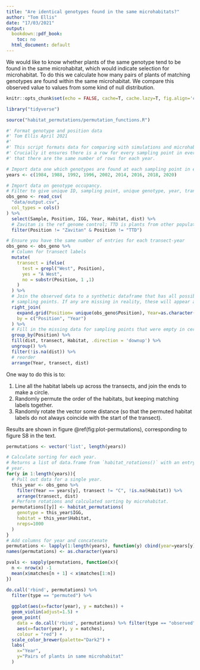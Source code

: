 ```yaml
---
title: "Are identical genotypes found in the same microhabitats?"
author: "Tom Ellis"
date: "17/03/2021"
output:
  bookdown::pdf_book:
    toc: no
  html_document: default
---
```


We would like to know whether plants of the same genotype tend to be found in the same microhabitat, which would indicate selection for microhabitat. To do this we calculate how many pairs of plants of matching genotypes are found within the same microhabitat. We compare this observed value to values from some kind of null distribution.


```r
knitr::opts_chunk$set(echo = FALSE, cache=T, cache.lazy=T, fig.align='center', warning = F)

library("tidyverse")

source("habitat_permutations/permutation_functions.R")

```

```r
#' Format genotype and position data
#' Tom Ellis April 2021
#'
#' This script formats data for comparing with simulations and microhabitat sorting.
#' Crucially it ensures there is a row for every sampling point in every year, so
#' that there are the same number of rows for each year.

# Import data one which genotypes are found at each sampling point in each year.
years <- c(1984, 1988, 1992, 1996, 2002, 2014, 2016, 2018, 2020)

# Import data on genotype occupancy.
# Filter to give unique ID, sampling point, unique genotype, year, transect and distance
obs_geno <- read_csv(
  "data/output.csv",
  col_types = cols()
) %>%
  select(Sample, Position, IGG, Year, Habitat, dist) %>%
  # Zavitan is the ref genome control; TTD is plants from other populations.
  filter(Position != "Zavitan" & Position != "TTD")

# Ensure you have the same number of entries for each transect-year
obs_geno <- obs_geno %>%
  # Column for transect labels
  mutate(
    transect = ifelse(
      test = grepl("West", Position),
      yes = "A West",
      no = substr(Position, 1 ,1)
    )
  ) %>%
  # Join the observed data to a synthetic dataframe that has all possible years and
  # sampling points. If any are missing in reality, these will appear as NA.
  right_join(
    expand.grid(Position= unique(obs_geno$Position), Year=as.character(years)),
    by = c("Position", "Year")
  ) %>%
  # Fill in the missing data for sampling points that were empty in certain years
  group_by(Position) %>%
  fill(dist, transect, Habitat, .direction = 'downup') %>%
  ungroup() %>%
  filter(!is.na(dist)) %>%
  # reorder
  arrange(Year, transect, dist)
```

One way to do this is to:

1. Line all the habitat labels up across the transects, and join the ends to make a circle.
2. Randomly permute the order of the habitats, but keeping matching labels together.
3. Randomly rotate the vector some distance (so that the permuted habitat labels do not always coincide with the start of the transect).

Results are shown in figure \@ref(fig:plot-permutations), corresponding to
figure S8 in the text.

```r
permutations <- vector('list', length(years))

# Calculate sorting for each year.
# Returns a list of data.frame from `habitat_rotations()` with an entry for each
# year.
for(y in 1:length(years)){
  # Pull out data for a single year.
  this_year <- obs_geno %>% 
    filter(Year == years[y], transect != "C", !is.na(Habitat)) %>% 
    arrange(transect, dist)
  # Perform rotations and calculated sorting by microhabitat.
  permutations[[y]] <- habitat_permutations(
    genotype = this_year$IGG,
    habitat = this_year$Habitat,
    nreps=1000
  )
}
# Add columns for year and concatenate
permutations <- lapply(1:length(years), function(y) cbind(year=years[y], permutations[[y]]))
names(permutations) <- as.character(years)
```

```r

pvals <- sapply(permutations, function(x){
  n <- nrow(x) -1
  mean(x$matches[n + 1] < x$matches[1:n])
})

do.call('rbind', permutations) %>% 
  filter(type == "permuted") %>% 
  
  ggplot(aes(x=factor(year), y = matches)) + 
  geom_violin(adjust=1.5) +
  geom_point(
    data = do.call('rbind', permutations) %>% filter(type == "observed"),
    aes(x=factor(year), y = matches),
    colour = "red") + 
  scale_color_brewer(palette="Dark2") + 
  labs(
    x="Year",
    y="Pairs of plants in same microhabitat"
  )

```


